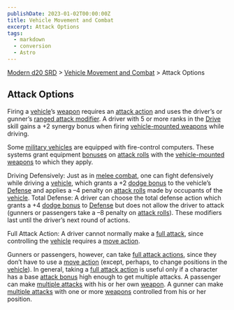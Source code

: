 ```yaml
---
publishDate: 2023-01-02T00:00:00Z
title: Vehicle Movement and Combat
excerpt: Attack Options
tags:
  - markdown
  - conversion
  - Astro
---
```


[Modern d20 SRD](/#modernD20) > [Vehicle Movement and Combat](modern-d20-srd-vehicle-movement-and-combat-index) > Attack Options

## Attack Options

Firing a [vehicle](modern-d20-srd-equipment-equipment-vehicles)’s
[weapon](modern-d20-srd-equipment-military-vehicles) requires an [attack action](modern-d20-srd-combat-attack-actions) and uses the driver’s or
gunner’s [ranged attack modifier](modern-d20-srd-combat-attack-bonus). A
driver with 5 or more ranks in the [Drive](modern-d20-srd-skills-drive) skill
gains a +2 synergy bonus when firing [vehicle-mounted weapons](modern-d20-srd-equipment-military-vehicles) while driving.

Some [military vehicles](modern-d20-srd-equipment-military-vehicles) are
equipped with fire-control computers. These systems grant equipment
[bonuses](modern-d20-srd-combat-attack-bonus) on [attack rolls](modern-d20-srd-combat-attack-roll) with the [vehicle-mounted weapons](modern-d20-srd-equipment-military-vehicles) to which they apply.

Driving Defensively: Just as in [melee combat](modern-d20-srd-combat-index),
one can fight defensively while driving a [vehicle](modern-d20-srd-equipment-equipment-vehicles), which grants a +2 [dodge bonus](modern-d20-srd-combat-defense) to the vehicle’s [Defense](modern-d20-srd-combat-defense) and applies
a –4 penalty on [attack rolls](modern-d20-srd-combat-attack-roll) made by
occupants of the [vehicle](modern-d20-srd-equipment-military-vehicles). Total
Defense: A driver can choose the total defense action which grants a +4 [dodge bonus](modern-d20-srd-combat-defense) to [Defense](modern-d20-srd-combat-defense) but does not allow the driver to attack (gunners or passengers take a
–8 penalty on [attack rolls](modern-d20-srd-combat-attack-roll)). These
modifiers last until the driver’s next round of actions.

Full Attack Action: A driver cannot normally make a [full attack](modern-d20-srd-combat-full-round-actions), since controlling the
[vehicle](modern-d20-srd-equipment-military-vehicles) requires a [move action](modern-d20-srd-combat-move-actions).

Gunners or passengers, however, can take [full attack actions](modern-d20-srd-combat-full-round-actions), since they don’t have to use a [move action](modern-d20-srd-combat-move-actions) (except, perhaps, to change
positions in the [vehicle](modern-d20-srd-equipment-equipment-vehicles)). In
general, taking a [full attack action](modern-d20-srd-combat-full-round-actions) is useful only if a character has a base [attack bonus](modern-d20-srd-combat-attack-bonus) high enough to get multiple
attacks. A passenger can make [multiple attacks](modern-d20-srd-combat-full-round-actions) with his or her own [weapon](modern-d20-srd-equipment-equipment-weapons). A gunner can make [multiple attacks](modern-d20-srd-combat-full-round-actions) with one or more [weapons](modern-d20-srd-equipment-equipment-weapons) controlled from his or her position.

